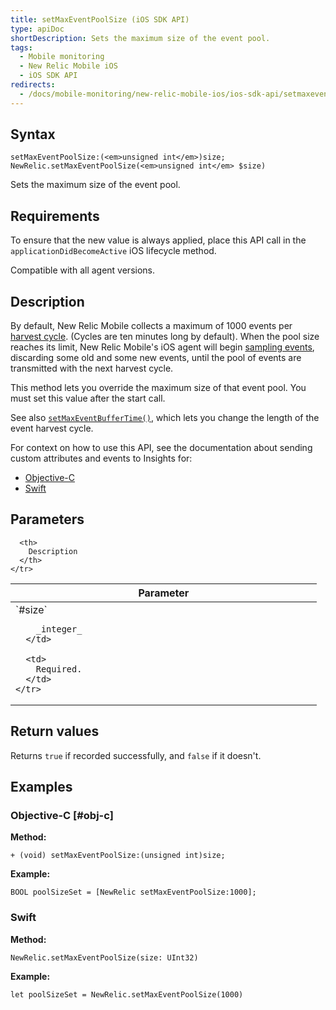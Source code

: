 ```yaml
---
title: setMaxEventPoolSize (iOS SDK API)
type: apiDoc
shortDescription: Sets the maximum size of the event pool.
tags:
  - Mobile monitoring
  - New Relic Mobile iOS
  - iOS SDK API
redirects:
  - /docs/mobile-monitoring/new-relic-mobile-ios/ios-sdk-api/setmaxeventpoolsize-ios-sdk-api
---
```


## Syntax

```
setMaxEventPoolSize:(<em>unsigned int</em>)size;
NewRelic.setMaxEventPoolSize(<em>unsigned int</em> $size)
```

Sets the maximum size of the event pool.

## Requirements

To ensure that the new value is always applied, place this API call in the `applicationDidBecomeActive` iOS lifecycle method.

Compatible with all agent versions.

## Description

By default, New Relic Mobile collects a maximum of 1000 events per [harvest cycle](/docs/accounts-partnerships/education/getting-started-new-relic/glossary#harvest-cycle). (Cycles are ten minutes long by default). When the pool size reaches its limit, New Relic Mobile's iOS agent will begin [sampling events](/docs/agents/manage-apm-agents/agent-data/new-relic-events-limits-sampling), discarding some old and some new events, until the pool of events are transmitted with the next harvest cycle.

This method lets you override the maximum size of that event pool. You must set this value after the start call.

See also [`setMaxEventBufferTime()`](/docs/mobile-monitoring/new-relic-mobile-ios/ios-sdk-api/setmaxeventbuffertime-ios-sdk-api), which lets you change the length of the event harvest cycle.

For context on how to use this API, see the documentation about sending custom attributes and events to Insights for:

* [Objective-C](/docs/mobile-monitoring/new-relic-mobile-ios/install-configure/work-ios-sdk-api#objc-custom-att-events)
* [Swift](/docs/mobile-monitoring/new-relic-mobile-ios/install-configure/work-ios-sdk-api#swift-custom-att-events)

## Parameters

<table>
  <thead>
    <tr>
      <th width="25%">
        Parameter
      </th>

      <th>
        Description
      </th>
    </tr>
  </thead>

  <tbody>
    <tr>
      <td>
        `#size`

        _integer_
      </td>

      <td>
        Required.
      </td>
    </tr>
  </tbody>
</table>

## Return values

Returns `true` if recorded successfully, and `false` if it doesn't.

## Examples

### Objective-C [#obj-c]

**Method:**

```
+ (void) setMaxEventPoolSize:(unsigned int)size;
```

**Example:**

```
BOOL poolSizeSet = [NewRelic setMaxEventPoolSize:1000];
```

### Swift

**Method:**

```
NewRelic.setMaxEventPoolSize(size: UInt32)
```

**Example:**

```
let poolSizeSet = NewRelic.setMaxEventPoolSize(1000)
```
